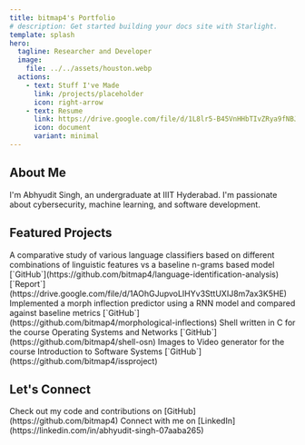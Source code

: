 ```yaml
---
title: bitmap4's Portfolio
# description: Get started building your docs site with Starlight.
template: splash
hero:
  tagline: Researcher and Developer
  image:
    file: ../../assets/houston.webp
  actions:
    - text: Stuff I've Made
      link: /projects/placeholder
      icon: right-arrow
    - text: Resume
      link: https://drive.google.com/file/d/1L8lr5-B45VnHHbTIvZRya9fNBJOjI8h3/
      icon: document
      variant: minimal
---
```



## About Me

I'm Abhyudit Singh, an undergraduate at IIIT Hyderabad. 
I'm passionate about cybersecurity, machine learning, and software development. 


## Featured Projects

<CardGrid stagger>
	<Card title="Language Identification Analysis" icon="code">
		A comparative study of various language classifiers based on different combinations of linguistic features vs a baseline n-grams based model
		[`GitHub`](https://github.com/bitmap4/language-identification-analysis)
		[`Report`](https://drive.google.com/file/d/1AOhGJupvoLIHYv3SttUXIJ8m7ax3K5HE)
	</Card>
	<Card title="Morphological Inflections" icon="code">
		Implemented a morph inflection predictor using a RNN model and compared against baseline metrics
		[`GitHub`](https://github.com/bitmap4/morphological-inflections)
	</Card>
	<Card title="C-Shell" icon="code">
		Shell written in C for the course Operating Systems and Networks
		[`GitHub`](https://github.com/bitmap4/shell-osn)
	</Card>
	<Card title="Kafka." icon="code">
		Images to Video generator for the course Introduction to Software Systems
		[`GitHub`](https://github.com/bitmap4/issproject)
	</Card>
</CardGrid>

## Let's Connect

<CardGrid stagger>
    <Card title="GitHub" icon="github">
        Check out my code and contributions on [GitHub](https://github.com/bitmap4)
    </Card>
    <Card title="LinkedIn" icon="linkedin">
        Connect with me on [LinkedIn](https://linkedin.com/in/abhyudit-singh-07aaba265)
    </Card>
</CardGrid>